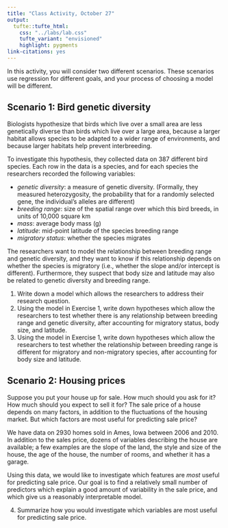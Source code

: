 ```yaml
---
title: "Class Activity, October 27"
output: 
  tufte::tufte_html:
    css: "../labs/lab.css"
    tufte_variant: "envisioned"
    highlight: pygments
link-citations: yes
---
```


In this activity, you will consider two different scenarios. These scenarios use regression for different goals, and your process of choosing a model will be different.

## Scenario 1: Bird genetic diversity

Biologists hypothesize that birds which live over a small area are less genetically diverse than birds which live over a large area, because a larger habitat allows species to be adapted to a wider range of environments, and because larger habitats help prevent interbreeding.

To investigate this hypothesis, they collected data on 387 different bird species. Each row in the data is a species, and for each species the researchers recorded the following variables:

* *genetic diversity*: a measure of genetic diversity. (Formally, they measured heterozygosity, the probability that for a randomly selected gene, the individual's alleles are different)
* *breeding range*: size of the spatial range over which this bird breeds, in units of 10,000 square km
* *mass*: average body mass (g)
* *latitude*: mid-point latitude of the species breeding range
* *migratory status*: whether the species migrates

The researchers want to model the relationship between breeding range and genetic diversity, and they want to know if this relationship depends on whether the species is migratory (i.e., whether the slope and/or intercept is different). Furthermore, they suspect that body size and latitude may also be related to genetic diversity and breeding range.

1. Write down a model which allows the researchers to address their research question.
2. Using the model in Exercise 1, write down hypotheses which allow the researchers to test whether there is any relationship between breeding range and genetic diversity, after accounting for migratory status, body size, and latitude.
3. Using the model in Exercise 1, write down hypotheses which allow the researchers to test whether the relationship between breeding range is different for migratory and non-migratory species, after accounting for body size and latitude.


## Scenario 2: Housing prices

Suppose you put your house up for sale. How much should you ask for it? How much should you expect to sell it for? The sale price of a house depends on many factors, in addition to the fluctuations of the housing market. But which factors are most useful for predicting sale price?

We have data on 2930 homes sold in Ames, Iowa between 2006 and 2010. In addition to the sales price, dozens of variables describing the house are available; a few examples are the slope of the land, the style and size of the house, the age of the house, the number of rooms, and whether it has a garage. 

Using this data, we would like to investigate which features are *most* useful for predicting sale price. Our goal is to find a relatively small number of predictors which explain a good amount of variability in the sale price, and which give us a reasonably interpretable model.

4. Summarize how you would investigate which variables are most useful for predicting sale price.
